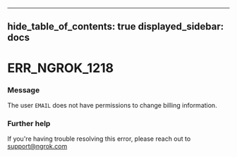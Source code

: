 

---
hide_table_of_contents: true
displayed_sidebar: docs
---


# ERR_NGROK_1218

### Message
The user `EMAIL` does not have permissions to change billing information.

<ErrorDetails error="err_ngrok_1218" />



### Further help
If you're having trouble resolving this error, please reach out to [support@ngrok.com](mailto:support@ngrok.com?subject=Help%20with%20ERR_NGROK_1218)


